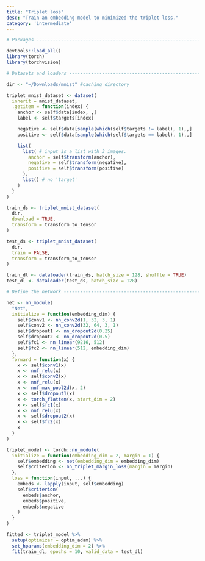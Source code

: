 ```yaml
---
title: "Triplet loss"
desc: "Train an embedding model to minimized the triplet loss."
category: 'intermediate'
---
```


```r
# Packages ----------------------------------------------------------------

devtools::load_all()
library(torch)
library(torchvision)

# Datasets and loaders ----------------------------------------------------

dir <- "~/Downloads/mnist" #caching directory

triplet_mnist_dataset <- dataset(
  inherit = mnist_dataset,
  .getitem = function(index) {
    anchor <- self$data[index, ,]
    label <- self$targets[index]

    negative <- self$data[sample(which(self$targets != label), 1),,]
    positive <- self$data[sample(which(self$targets == label), 1),,]

    list(
      list( # input is a list with 3 images.
        anchor = self$transform(anchor),
        negative = self$transform(negative),
        positive = self$transform(positive)
      ),
      list() # no 'target'
    )
  }
)

train_ds <- triplet_mnist_dataset(
  dir,
  download = TRUE,
  transform = transform_to_tensor
)

test_ds <- triplet_mnist_dataset(
  dir,
  train = FALSE,
  transform = transform_to_tensor
)

train_dl <- dataloader(train_ds, batch_size = 128, shuffle = TRUE)
test_dl <- dataloader(test_ds, batch_size = 128)

# Define the network ------------------------------------------------------

net <- nn_module(
  "Net",
  initialize = function(embedding_dim) {
    self$conv1 <- nn_conv2d(1, 32, 3, 1)
    self$conv2 <- nn_conv2d(32, 64, 3, 1)
    self$dropout1 <- nn_dropout2d(0.25)
    self$dropout2 <- nn_dropout2d(0.5)
    self$fc1 <- nn_linear(9216, 512)
    self$fc2 <- nn_linear(512, embedding_dim)
  },
  forward = function(x) {
    x <- self$conv1(x)
    x <- nnf_relu(x)
    x <- self$conv2(x)
    x <- nnf_relu(x)
    x <- nnf_max_pool2d(x, 2)
    x <- self$dropout1(x)
    x <- torch_flatten(x, start_dim = 2)
    x <- self$fc1(x)
    x <- nnf_relu(x)
    x <- self$dropout2(x)
    x <- self$fc2(x)
    x
  }
)

triplet_model <- torch::nn_module(
  initialize = function(embedding_dim = 2, margin = 1) {
    self$embedding <- net(embedding_dim = embedding_dim)
    self$criterion <- nn_triplet_margin_loss(margin = margin)
  },
  loss = function(input, ...) {
    embeds <- lapply(input, self$embedding)
    self$criterion(
      embeds$anchor,
      embeds$positive,
      embeds$negative
    )
  }
)

fitted <- triplet_model %>%
  setup(optimizer = optim_adam) %>%
  set_hparams(embedding_dim = 2) %>%
  fit(train_dl, epochs = 10, valid_data = test_dl)
```


